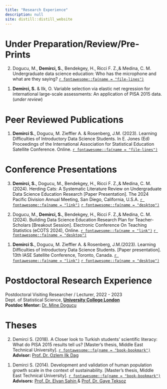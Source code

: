 ```yaml
---
title: "Research Experience"
description: null
site: distill::distill_website
---
```



# Under Preparation/Review/Pre-Prints

<p>
2. Dogucu, M., **Demirci, S.**, Bendekgey, H., Ricci F. Z.,& Medina, C. M. Undergraduate data science education: Who has the microphone and what are they saying? <a href = "https://arxiv.org/abs/2403.03387" target="_blank"> `r fontawesome::fa(name = "file-lines")`</a>
</p>

<p>
1. **Demirci, S.** & Ilk, O. Variable selection via elastic net regression for international large-scale assessments: An application of PISA 2015 data.(*under review*)
</p>

# Peer Reviewed Publications

<p>
1. **Demirci S.**, Dogucu, M. Zieffler A. & Rosenberg, J.M. (2023). Learning Difficulties of Introductory Data Science Students. In E. Jones (Ed) Proceedings of the International Association for Statistical Education Satellite Conference. Online. <a href = "https://escholarship.org/uc/item/01p3k7f3" target="_blank"> `r fontawesome::fa(name = "file-lines")`</a>
</p>

# Conference Presentations 

<p>
3. **Demirci, S.**, Dogucu, M.,  Bendekgey, H., Ricci F. Z.,& Medina, C. M.(2024). Herding Cats: A Systematic Literature Review on Undergraduate Data Science Education Research [Paper Presentation]. The 2024 Pacific Division Annual Meeting, San Diego, California, U.S.A. <a href = "https://www.aaaspd.org/2024-annual-meeting.html" target="_blank">`r fontawesome::fa(name = "link")`</a> 
<a href = "https://www.canva.com/design/DAGIDPh1m9U/4U8qcM2uWkMiA7O7aCCURQ/view?utm_content=DAGIDPh1m9U&utm_campaign=designshare&utm_medium=link&utm_source=editor" target="_blank"> `r fontawesome::fa(name = "desktop")`</a>
</p>



<p>
2. Dogucu, M., **Demirci, S.**, Bendekgey, H., Ricci F. Z.,& Medina, C. M.(2024). Building Data Science Education Research Plan for Teacher-Scholars [Breakout Session]. Electronic Conference On Teaching Statistics (eCOTS 2024), Online.
<a href = "https://www.causeweb.org/cause/ecots/ecots24" target="_blank">`r fontawesome::fa(name = "link")`</a>
<a href = "https://mdogucu.github.io/eCOTS-2024/" target="_blank"> `r fontawesome::fa(name = "desktop")`</a>
</p>


<p>
1. **Demirci S.**, Dogucu, M. Zieffler A. & Rosenberg, J.M.(2023). Learning Difficulties of Introductory Data Science Students. [Paper presentation]. 13th IASE Satellite Conference, Toronto, Canada.
<a href = "https://iase2023satellite.github.io/speakers.html" target="_blank">`r fontawesome::fa(name = "link")`</a>
  <a href="https://sinemdemirci.github.io/iase-2023/" target="_blank"> `r fontawesome::fa(name = "desktop")`</a>
</p>


# Postdoctoral Research Experience

Postdoctoral Visiting Researcher / Lecturer, 2022 - 2023     
Dept. of Statistical Science, <b> <a href = 'https://www.ucl.ac.uk/statistics/' target="_blank"> University College London </b></a>  
__Postdoc Mentor:__ <a href = 'https:minedogucu.com' target="_blank"> Dr. Mine Dogucu </a>  

# Theses

<p>
2. Demirci S. (2018). A Closer look to Turkish students' scientific literacy: What do PISA 2015 results tell us? [Master's thesis, Middle East Technical University]. <a href = "https://open.metu.edu.tr/handle/11511/27834" target="_blank"> `r fontawesome::fa(name = "book-bookmark")` </a>   
__Advisor:__ <a href = "https://stat.metu.edu.tr/en/ozlem-ilk-dag" target="_blank"> Prof. Dr. Ozlem Ilk Dag </a>
</p>

<p>
1. Demirci S. (2014). Development and validation of human population growth scale in the context of sustainability. [Master's thesis, Middle East Technical University]. <a href = "https://open.metu.edu.tr/handle/11511/23331" target="_blank">`r fontawesome::fa(name = "book-bookmark")`</a>   
__Advisors:__ <a href = "https://avesis.metu.edu.tr/selvan" target="_blank"> Prof. Dr. Elvan Sahin </a> & <a href = "https://avesis.metu.edu.tr/gtuncer" target="_blank"> Prof. Dr. Gaye Teksoz </a>
</p>
